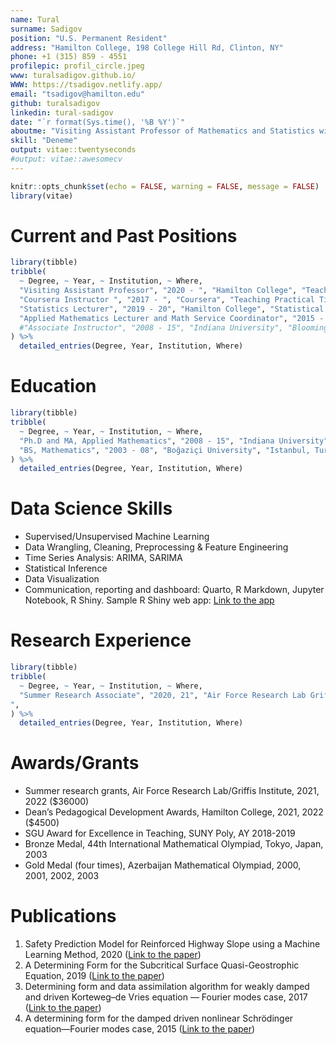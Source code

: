 ```yaml
---
name: Tural
surname: Sadigov
position: "U.S. Permanent Resident"
address: "Hamilton College, 198 College Hill Rd, Clinton, NY"
phone: +1 (315) 859 - 4551
profilepic: profil_circle.jpeg
www: turalsadigov.github.io/
WWW: https://tsadigov.netlify.app/
email: "tsadigov@hamilton.edu"
github: turalsadigov
linkedin: tural-sadigov
date: "`r format(Sys.time(), '%B %Y')`"
aboutme: "Visiting Assistant Professor of Mathematics and Statistics with Ph.D. in Applied Mathematics and 7+ years experience in developing and teaching both mathematics and data-related courses such as various levels of Statistics, Machine Learning, Probability and Time Series Analysis (on Coursera) and mentoring undergraduate Machine Learning projects in Statistical Methods in Machine Learning course. Using R and RStudio extensively in all data-related course. Creator of R package stats2data (https://github.com/turalsadigov/stats2data) for Statistical Modeling and Applciations course at Hamilton College. Skills: Mathematics, Statistics, Machine Learning, Python, R, SQLite, Quarto, R Markdwon, LaTeX"
skill: "Deneme"
output: vitae::twentyseconds
#output: vitae::awesomecv
---
```


```r
knitr::opts_chunk$set(echo = FALSE, warning = FALSE, message = FALSE)
library(vitae)
```

# Current and Past Positions

```r
library(tibble)
tribble(
  ~ Degree, ~ Year, ~ Institution, ~ Where,
  "Visiting Assistant Professor", "2020 - ", "Hamilton College", "Teaching data science courses including Statistical Analysis of Data, Statistical Modeling and Its Applications and Statistical Methods in Machine Learning. Supervising students’ machine learning projects. Morever, teaching other mathematics courses such as all levels of calculus, and doing research in the combination of Machine Learning and Applied Mathematics.",
  "Coursera Instructor ", "2017 - ", "Coursera", "Teaching Practical Time Series Analysis",
  "Statistics Lecturer", "2019 - 20", "Hamilton College", "Statistical Analysis of Data",
  "Applied Mathematics Lecturer and Math Service Coordinator", "2015 - 20", "SUNY Polytechnic Institute", "Teaching applied mathematics and statistics courses such Applied Probability, Regression, Time Series Analysis, Linear Algebra, Calculus, Differential Equations. Both undergraduate and graduate level courses",
  #"Associate Instructor", "2008 - 15", "Indiana University", "Bloomington, IN"
) %>% 
  detailed_entries(Degree, Year, Institution, Where)
```

# Education

```r
library(tibble)
tribble(
  ~ Degree, ~ Year, ~ Institution, ~ Where,
  "Ph.D and MA, Applied Mathematics", "2008 - 15", "Indiana University", "Bloomington, IN",
  "BS, Mathematics", "2003 - 08", "Boğaziçi University", "Istanbul, Turkey"
) %>% 
  detailed_entries(Degree, Year, Institution, Where)
```

# Data Science Skills

-   Supervised/Unsupervised Machine Learning
-   Data Wrangling, Cleaning, Preprocessing & Feature Engineering
-   Time Series Analysis: ARIMA, SARIMA
-   Statistical Inference
-   Data Visualization
-   Communication, reporting and dashboard: Quarto, R Markdown, Jupyter Notebook, R Shiny. Sample R Shiny web app: [Link to the app](https://turalsadigov.shinyapps.io/my_new_ames_app/)

# Research Experience

```r
library(tibble)
tribble(
  ~ Degree, ~ Year, ~ Institution, ~ Where,
  "Summer Research Associate", "2020, 21", "Air Force Research Lab Griffis Institute", "Worked on theoretical neural network solutions of dispersive equations and numerical algorithms to solve partial differential equations
",
) %>% 
  detailed_entries(Degree, Year, Institution, Where)
```

# Awards/Grants

-   Summer research grants, Air Force Research Lab/Griffis Institute, 2021, 2022 ($36000)
-   Dean's Pedagogical Development Awards, Hamilton College, 2021, 2022 ($4500)
-   SGU Award for Excellence in Teaching, SUNY Poly, AY 2018-2019
-   Bronze Medal, 44th International Mathematical Olympiad, Tokyo, Japan, 2003
-   Gold Medal (four times), Azerbaijan Mathematical Olympiad, 2000, 2001, 2002, 2003


# Publications

1.  Safety Prediction Model for Reinforced Highway Slope using a Machine Learning Method, 2020 ([Link to the paper](https://journals.sagepub.com/doi/10.1177/0361198120924415))
2.  A Determining Form for the Subcritical Surface Quasi-Geostrophic Equation, 2019 ([Link to the paper](https://link.springer.com/article/10.1007/s10884-018-9652-4))
3.  Determining form and data assimilation algorithm for weakly damped and driven Korteweg--de Vries equation --- Fourier modes case, 2017 ([Link to the paper](https://www.sciencedirect.com/science/article/abs/pii/S1468121817300184))
4.  A determining form for the damped driven nonlinear Schrödinger equation---Fourier modes case, 2015 ([Link to the paper](https://www.sciencedirect.com/science/article/pii/S0022039614004823))

<!-- \newpage -->

<!-- # Selected mentored ML projects -->

<!-- 1.  *Does Economic Development Predict Democratization?*, With Chiara Bondi, John Madigan (Methods: Regularized Regression Models (LASSO, Ridge, Elastic-Net)), 2022 -->

<!-- 2.  *A Regularized Binomial Logistic Regression Approach to Cancer Classification Using Gene Expression*, Joshua Horowitz, Mukund Jayaran (Methods: Regularized Logistic Regression), 2022 -->

<!-- 3.  Predicting Career Longevity of NBA Rookies, Margaret Phipps, Luke Devine (Methods: Support Vector Machines), 2021 -->

<!-- 4.  Identifying Parkinson\'s Disease Through Speech Patterns, Ian Nduhiu, Lindsay Gearty (Methods: Support Vector Machines), 2021 -->

<!-- 5.  Predicting Housing Rent Prices Using House Characteristics, Taron Kui, Iftikhar Ramnandan, Jenny Tran (Methods: Decision Trees, Bagged Models, Random Forest), 2021 -->

<!-- 6.  How Race, Income, and Education Relate to Inter- net Access in US Counties, Lindsay Gearty, Margraet Phipps (Methods: Multiple Polynomial Regression, Forward/Backward Variable Selection), 2021 -->

<!-- # Selected data-related talks -->

<!-- 1.  Theoretical Analysis of Artificial Neural Network solutions to the damped, driven Korteweg de-Vries equation, AMS Special Session, 2022 -->

<!-- 2.  Support Vector Machines, CUNY - Hunter College, 2021 -->

<!-- 3.  Model Selection & Validation in Machine Learning, CUNY - Hunter College, 2021 -->

<!-- 4.  Support Vector Machines: Overview and Applications, CUNY - Hunter College, 2020 -->

<!-- 5.  Support Vector Machines: Overview and Applications, Hamilton College, 2020 -->

<!-- 6.  Stochastic Calculus: Ito Integrals and Stochastic Differential Equations, SUNY Poly, 2019 -->

<!-- 7.  Stochastic Processes, Markov Chain and Brownian Motion, SUNY Poly, 2019 -->

<!-- 8.  A gentle introduction to Stochastic Processes, SUNY Poly, 2019 -->
